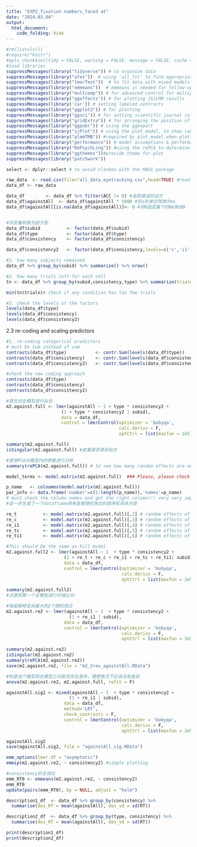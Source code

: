 ```yaml
---
title: "EXP2_fixation numbers_faced at"
date: "2024.03.04"
output:
  html_document:
    code_folding: hide
---
```


```r

#rm(list=ls())
#require("knitr") 
#opts_chunk$set(tidy = FALSE, warning = FALSE, message = FALSE, cache = FALSE)
#load libraries
suppressMessages(library("tidyverse")) # to organize data
suppressMessages(library("afex"))  # using 'all_fit' to find appropriate optimizer; and 'mixed' for significance test
suppressMessages(library("lmerTest"))  # to fit data with mixed models
suppressMessages(library("emmeans"))  # emmeans is needed for follow-up tests 
suppressMessages(library("multcomp")) # for advanced control for multiple testing/Type 1 errors. using 'update' for post-hoc comp
suppressMessages(library("ggeffects")) # for plotting (G)LMM results
suppressMessages(library('car')) # setting labeled contrasts
suppressMessages(library("ggplot2")) # for plotting
suppressMessages(library("ggsci")) # for setting scientific journal color palettes 
suppressMessages(library("gridExtra")) # for arranging the position of figures
suppressMessages(library("ggpubr")) # using the ggexport
suppressMessages(library("sjPlot")) # using the plot_model, to show random and fixed effects.
suppressMessages(library("glmmTMB")) #required by plot_model when plotting random effects
suppressMessages(library("performance")) # model assumptions & performance, to use check_model for model assumptions
suppressMessages(library("RePsychLing")) #using the rePCA to determine redundant random effects
suppressMessages(library("ggthemes"))#provide theme for plot
suppressMessages(library("patchwork")) 

select <- dplyr::select # to avoid clashes with the MASS package

```


```r

raw_data  <- read.csv(file="all_data_eyetracking.csv",head=TRUE) #read data
data_df <- raw_data

```


```r

data_df        <- data_df %>% filter(ACC != 0) #去除错误的试次
data_df$againstAll  <- data_df$againstAll * 1000 #将s的单位转换为ms
data_df$againstAll[is.na(data_df$againstAll)]<- 0 #将N因变量下的NA换成0


#将变量转换为因子型
data_df$subid          <- factor(data_df$subid)
data_df$type           <- factor(data_df$type)
data_df$consistency    <- factor(data_df$consistency)

data_df$consistency2   <- factor(data_df$consistency,levels=c('c','i1','i2')) 

```


```r

#1. how many subjects remained
data_df %>% group_by(subid) %>% summarize() %>% nrow()

#2. how many trials left for each cell
tn <- data_df %>% group_by(subid,consistency,type) %>% summarize(trialn=length(subid)) %>% ungroup()

min(tn$trialn)# check if any condition has too few trials

#3. check the levels of the factors
levels(data_df$type)
levels(data_df$consistency)
levels(data_df$consistency2)

```

2.3 re-coding and scaling predictors
```r

#1. re-coding categorical predictors
# must be Sum instead of sum
contrasts(data_df$type)           <- contr.Sum(levels(data_df$type)) 
contrasts(data_df$consistency)    <- contr.Sum(levels(data_df$consistency))
contrasts(data_df$consistency2)   <- contr.Sum(levels(data_df$consistency2))

#check the new coding approach
contrasts(data_df$type)
contrasts(data_df$consistency)
contrasts(data_df$consistency2)

```

```r

#首先对全模型进行拟合
m2.against.full <- lmer(againstAll ~ 1 + type * consistency2 + 
                     (1 + type * consistency2 | subid), 
                     data = data_df,
                     control = lmerControl(optimizer = 'bobyqa',
                                           calc.derivs = F,
                                           optCtrl = list(maxfun = 2e5)))

summary(m2.against.full)
isSingular(m2.against.full) #查看是否奇异拟合

```

```r

#使用PCA对模型内的参数进行分析
summary(rePCA(m2.against.full)) # to see how many random effects are needed. It seems 3 is good enough, not the full 6

model_terms <- model.matrix(m2.against.full)  ### Please, please check the model_terms very very carefully. #see also:  https://rpubs.com/Reinhold/22193 and https://rpubs.com/yjunechoe/correlationsLMEM

p_name   <- colnames(model.matrix(m2.against.full)) 
par_info <- data.frame('number'=c(1:length(p_name)),'names'=p_name)  
# must check the column names and get the right column!!! very very important.
#这一步生成了一个dataframe用来查看随机效应的顺序和具体内容

```

```r

re_t          <- model.matrix(m2.against.full)[,2] # random effects of type
re_c          <- model.matrix(m2.against.full)[,3] # random effects of consisc
re_i1         <- model.matrix(m2.against.full)[,4] # random effects of consisi1
re_tc         <- model.matrix(m2.against.full)[,5] # random effects of type:c
re_ti1        <- model.matrix(m2.against.full)[,6] # random effects of type:i1

#This should be the same as Full model
m2.against.full2 <- lmer(againstAll ~ 1  + type * consistency2 +
                      (1 + re_t + re_c + re_i1 + re_tc + re_ti1| subid), 
                      data = data_df,
                      control = lmerControl(optimizer = 'bobyqa',
                                            calc.derivs = F,
                                            optCtrl = list(maxfun = 2e5)))

summary(m2.against.full2)
#注意和第一个全模型进行仔细比对

```


```r

#保留解释变异最大的2个随机效应
m2.against.re2 <- lmer(againstAll ~ 1  + type * consistency2 +
                        (1 + re_i1 | subid), 
                      data = data_df,
                      control = lmerControl(optimizer = 'bobyqa',
                                            calc.derivs = F,
                                            optCtrl = list(maxfun = 2e5)))

summary(m2.against.re2)
isSingular(m2.against.re2)
summary(rePCA(m2.against.re2))
save(m2.against.re2, file = "m2_2res_againstAll.RData")

```



```r

#检查这个模型和全模型之间是否存在差异，理想情况下应该没有差异
anova(m2.against.re2, m2.against.full, refit = F)

```


```r

againstAll.sig2 <- mixed(againstAll ~ 1  + type * consistency2 +
                        (1 + re_i1 | subid), 
                      data = data_df,
                      method='LRT',
                      check_contrasts = F,
                      control = lmerControl(optimizer = 'bobyqa',
                                            calc.derivs = F,
                                            optCtrl = list(maxfun = 2e5)))

againstAll.sig2
save(againstAll.sig2, file = "againstAll_sig.RData")

```


```r

emm_options(lmer.df = "asymptotic") 
emmip(m2.against.re2, ~ consistency2) #simple plotting

#consistency的主效应
emm_RT0 <- emmeans(m2.against.re2, ~ consistency2)
emm_RT0
update(pairs(emm_RT0), by = NULL, adjust = "holm") 


```


```r

description1_df  <- data_df %>% group_by(consistency) %>%
  summarise(des_RT = mean(againstAll), des_sd = sd(RT))

description2_df  <- data_df %>% group_by(type, consistency) %>%
  summarise(des_RT = mean(againstAll), des_sd = sd(RT))

print(description1_df)
print(description2_df)

```